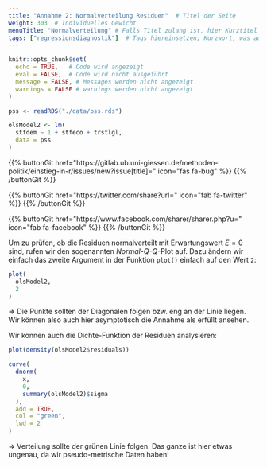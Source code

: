 ```yaml
---
title: "Annahme 2: Normalverteilung Residuen"  # Titel der Seite
weight: 303  # Individuelles Gewicht 
menuTitle: "Normalverteilung" # Falls Titel zulang ist, hier Kurztitel
tags: ["regressionsdiagnostik"]  # Tags hiereinsetzen; Kurzwort, was auf der Seite passsiert
---
```

```r
knitr::opts_chunk$set(
  echo = TRUE,   # Code wird angezeigt
  eval = FALSE,  # Code wird nicht ausgeführt
  message = FALSE, # Messages werden nicht angezeigt
  warnings = FALSE # warnings werden nicht angezeigt
)

pss <- readRDS("./data/pss.rds")

olsModel2 <- lm(
  stfdem ~ 1 + stfeco + trstlgl,   
  data = pss
)      
```

{{% buttonGit href=\"https\:\/\/gitlab.ub.uni-giessen.de\/methoden-politik\/einstieg-in-r\/issues\/new?issue[title]=\" icon=\"fas fa-bug\" %}} {{% /buttonGit %}} 

{{% buttonGit href=\"https\:\/\/twitter.com\/share?url=\" icon=\"fab fa-twitter\" %}} {{% /buttonGit %}}

{{% buttonGit href=\"https\:\/\/www.facebook.com\/sharer\/sharer.php?u=\" icon=\"fab fa-facebook\" %}} {{% /buttonGit %}}

Um zu prüfen, ob die Residuen normalverteilt mit Erwartungswert $E=0$ sind, rufen wir den sogenannten *Normal-Q-Q*-Plot auf. Dazu ändern wir einfach das zweite Argument in der Funktion `plot()` einfach auf den Wert `2`:

```r
plot(
  olsModel2,
  2
)

```

$\Rightarrow$ Die Punkte sollten der Diagonalen folgen bzw. eng an der Linie liegen. Wir können also auch hier asymptotisch die Annahme als erfüllt ansehen. 

Wir können auch die Dichte-Funktion der Residuen analysieren: 
```r
plot(density(olsModel2$residuals))

curve(
  dnorm(
    x, 
    0, 
    summary(olsModel2)$sigma
  ), 
  add = TRUE,
  col = "green", 
  lwd = 2
)
```

$\Rightarrow$ Verteilung sollte der grünen Linie folgen. Das ganze ist hier etwas ungenau, da wir pseudo-metrische Daten haben!
